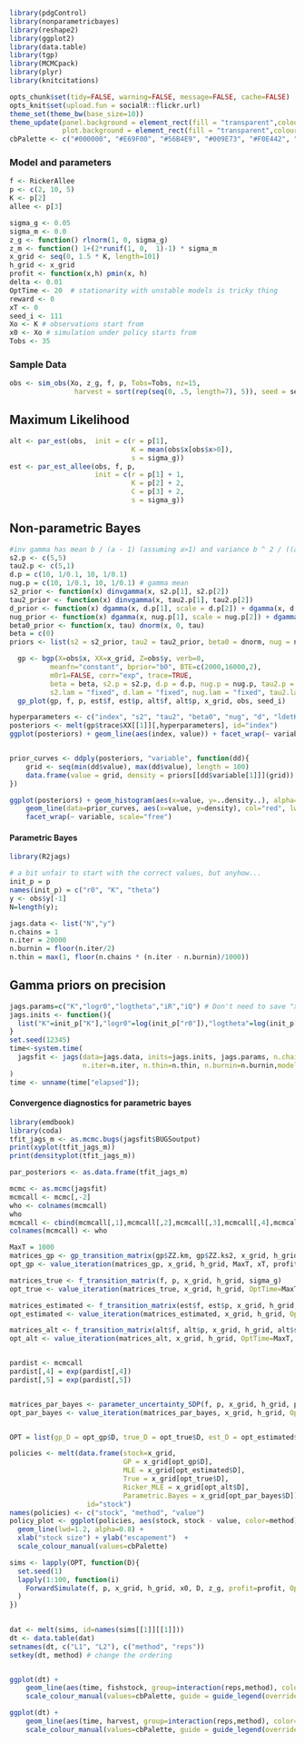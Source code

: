 


```r
library(pdgControl)
library(nonparametricbayes)
library(reshape2)
library(ggplot2)
library(data.table)
library(tgp)
library(MCMCpack)
library(plyr)
library(knitcitations)
```

```r
opts_chunk$set(tidy=FALSE, warning=FALSE, message=FALSE, cache=FALSE)
opts_knit$set(upload.fun = socialR::flickr.url)
theme_set(theme_bw(base_size=10))
theme_update(panel.background = element_rect(fill = "transparent",colour = NA),
             plot.background = element_rect(fill = "transparent",colour = NA))
cbPalette <- c("#000000", "#E69F00", "#56B4E9", "#009E73", "#F0E442", "#0072B2", "#D55E00", "#CC79A7")
```

### Model and parameters

```r
f <- RickerAllee
p <- c(2, 10, 5) 
K <- p[2]
allee <- p[3]
```

```r
sigma_g <- 0.05
sigma_m <- 0.0
z_g <- function() rlnorm(1, 0, sigma_g)
z_m <- function() 1+(2*runif(1, 0,  1)-1) * sigma_m
x_grid <- seq(0, 1.5 * K, length=101)
h_grid <- x_grid
profit <- function(x,h) pmin(x, h)
delta <- 0.01
OptTime <- 20  # stationarity with unstable models is tricky thing
reward <- 0
xT <- 0
seed_i <- 111
Xo <- K # observations start from
x0 <- Xo # simulation under policy starts from
Tobs <- 35
```

### Sample Data

```r
obs <- sim_obs(Xo, z_g, f, p, Tobs=Tobs, nz=15, 
                harvest = sort(rep(seq(0, .5, length=7), 5)), seed = seed_i)
```


## Maximum Likelihood

```r
alt <- par_est(obs,  init = c(r = p[1], 
                              K = mean(obs$x[obs$x>0]), 
                              s = sigma_g))
est <- par_est_allee(obs, f, p,  
                     init = c(r = p[1] + 1, 
                              K = p[2] + 2, 
                              C = p[3] + 2, 
                              s = sigma_g))
```


## Non-parametric Bayes


```r
#inv gamma has mean b / (a - 1) (assuming a>1) and variance b ^ 2 / ((a - 2) * (a - 1) ^ 2) (assuming a>2)
s2.p <- c(5,5)  
tau2.p <- c(5,1)
d.p = c(10, 1/0.1, 10, 1/0.1)
nug.p = c(10, 1/0.1, 10, 1/0.1) # gamma mean
s2_prior <- function(x) dinvgamma(x, s2.p[1], s2.p[2])
tau2_prior <- function(x) dinvgamma(x, tau2.p[1], tau2.p[2])
d_prior <- function(x) dgamma(x, d.p[1], scale = d.p[2]) + dgamma(x, d.p[3], scale = d.p[4])
nug_prior <- function(x) dgamma(x, nug.p[1], scale = nug.p[2]) + dgamma(x, nug.p[3], scale = nug.p[4])
beta0_prior <- function(x, tau) dnorm(x, 0, tau)
beta = c(0)
priors <- list(s2 = s2_prior, tau2 = tau2_prior, beta0 = dnorm, nug = nug_prior, d = d_prior, ldetK = function(x) 0)
```



```r
  gp <- bgp(X=obs$x, XX=x_grid, Z=obs$y, verb=0,
          meanfn="constant", bprior="b0", BTE=c(2000,16000,2),
          m0r1=FALSE, corr="exp", trace=TRUE, 
          beta = beta, s2.p = s2.p, d.p = d.p, nug.p = nug.p, tau2.p = tau2.p,
          s2.lam = "fixed", d.lam = "fixed", nug.lam = "fixed", tau2.lam = "fixed")      
  gp_plot(gp, f, p, est$f, est$p, alt$f, alt$p, x_grid, obs, seed_i)
```

```r
hyperparameters <- c("index", "s2", "tau2", "beta0", "nug", "d", "ldetK")
posteriors <- melt(gp$trace$XX[[1]][,hyperparameters], id="index")
ggplot(posteriors) + geom_line(aes(index, value)) + facet_wrap(~ variable, scale="free")


prior_curves <- ddply(posteriors, "variable", function(dd){
    grid <- seq(min(dd$value), max(dd$value), length = 100)
    data.frame(value = grid, density = priors[[dd$variable[1]]](grid))
})

ggplot(posteriors) + geom_histogram(aes(x=value, y=..density..), alpha=0.7) +
    geom_line(data=prior_curves, aes(x=value, y=density), col="red", lwd=2) +
    facet_wrap(~ variable, scale="free")
```



#### Parametric Bayes


```r
library(R2jags)
```

```r
# a bit unfair to start with the correct values, but anyhow...
init_p = p
names(init_p) = c("r0", "K", "theta")
y <- obs$y[-1] 
N=length(y);
```

```r
jags.data <- list("N","y")
n.chains = 1
n.iter = 20000
n.burnin = floor(n.iter/2)
n.thin = max(1, floor(n.chains * (n.iter - n.burnin)/1000))
```




## Gamma priors on precision

```r
jags.params=c("K","logr0","logtheta","iR","iQ") # Don't need to save "x"
jags.inits <- function(){
  list("K"=init_p["K"],"logr0"=log(init_p["r0"]),"logtheta"=log(init_p["theta"]),"iQ"=1/0.05,"iR"=1/0.1,"x"=y,.RNG.name="base::Wichmann-Hill", .RNG.seed=123)
}
set.seed(12345)
time<-system.time(       
  jagsfit <- jags(data=jags.data, inits=jags.inits, jags.params, n.chains=n.chains, 
                  n.iter=n.iter, n.thin=n.thin, n.burnin=n.burnin,model.file="bugmodel-GammaPrior.txt")
)         
time <- unname(time["elapsed"]);
```


#### Convergence diagnostics for parametric bayes

```r
library(emdbook)
library(coda)
tfit_jags_m <- as.mcmc.bugs(jagsfit$BUGSoutput)
print(xyplot(tfit_jags_m))
print(densityplot(tfit_jags_m))

par_posteriors <- as.data.frame(tfit_jags_m)
```


```r
mcmc <- as.mcmc(jagsfit)
mcmcall <- mcmc[,-2]
who <- colnames(mcmcall)
who 
mcmcall <- cbind(mcmcall[,1],mcmcall[,2],mcmcall[,3],mcmcall[,4],mcmcall[,5])
colnames(mcmcall) <- who
```



```r
MaxT = 1000
matrices_gp <- gp_transition_matrix(gp$ZZ.km, gp$ZZ.ks2, x_grid, h_grid)
opt_gp <- value_iteration(matrices_gp, x_grid, h_grid, MaxT, xT, profit, delta, reward)

matrices_true <- f_transition_matrix(f, p, x_grid, h_grid, sigma_g)
opt_true <- value_iteration(matrices_true, x_grid, h_grid, OptTime=MaxT, xT, profit, delta=delta)

matrices_estimated <- f_transition_matrix(est$f, est$p, x_grid, h_grid, est$sigma_g)
opt_estimated <- value_iteration(matrices_estimated, x_grid, h_grid, OptTime=MaxT, xT, profit, delta=delta)

matrices_alt <- f_transition_matrix(alt$f, alt$p, x_grid, h_grid, alt$sigma_g)
opt_alt <- value_iteration(matrices_alt, x_grid, h_grid, OptTime=MaxT, xT, profit, delta=delta)


pardist <- mcmcall
pardist[,4] = exp(pardist[,4])
pardist[,5] = exp(pardist[,5])


matrices_par_bayes <- parameter_uncertainty_SDP(f, p, x_grid, h_grid, pardist)
opt_par_bayes <- value_iteration(matrices_par_bayes, x_grid, h_grid, OptTime=MaxT, xT, profit, delta=delta)


OPT = list(gp_D = opt_gp$D, true_D = opt_true$D, est_D = opt_estimated$D, alt_D = opt_alt$D, par_bayes = opt_par_bayes$D)
```



```r
policies <- melt(data.frame(stock=x_grid, 
                            GP = x_grid[opt_gp$D], 
                            MLE = x_grid[opt_estimated$D],
                            True = x_grid[opt_true$D],
                            Ricker_MLE = x_grid[opt_alt$D],
                            Parametric.Bayes = x_grid[opt_par_bayes$D]),
                   id="stock")
names(policies) <- c("stock", "method", "value")
policy_plot <- ggplot(policies, aes(stock, stock - value, color=method)) +
  geom_line(lwd=1.2, alpha=0.8) + 
  xlab("stock size") + ylab("escapement")  +
  scale_colour_manual(values=cbPalette)
```



```r
sims <- lapply(OPT, function(D){
  set.seed(1)
  lapply(1:100, function(i) 
    ForwardSimulate(f, p, x_grid, h_grid, x0, D, z_g, profit=profit, OptTime=OptTime)
  )
})

  
dat <- melt(sims, id=names(sims[[1]][[1]]))
dt <- data.table(dat)
setnames(dt, c("L1", "L2"), c("method", "reps")) 
setkey(dt, method) # change the ordering


ggplot(dt) + 
    geom_line(aes(time, fishstock, group=interaction(reps,method), color=method), alpha=.1) +
    scale_colour_manual(values=cbPalette, guide = guide_legend(override.aes = list(alpha = 1)))

ggplot(dt) + 
    geom_line(aes(time, harvest, group=interaction(reps,method), color=method), alpha=.1) +
    scale_colour_manual(values=cbPalette, guide = guide_legend(override.aes = list(alpha = 1)))


```

